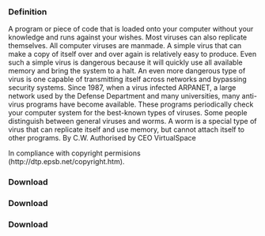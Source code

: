 ===Definition===
A program or piece of code that is loaded onto your computer without your knowledge and runs against your wishes. Most viruses can also replicate themselves. All computer viruses are manmade. A simple virus that can make a copy of itself over and over again is relatively easy to produce. Even such a simple virus is dangerous because it will quickly use all available memory and bring the system to a halt. An even more dangerous type of virus is one capable of transmitting itself across networks and bypassing security systems. Since 1987, when a virus infected ARPANET, a large network used by the Defense Department and many universities, many anti-virus programs have become available. These programs periodically check your computer system for the best-known types of viruses. Some people distinguish between general viruses and worms. A worm is a special type of virus that can replicate itself and use memory, but cannot attach itself to other programs. By C.W. Authorised by CEO VirtualSpace

In compliance with copyright permisions (http://dtp.epsb.net/copyright.htm).

===Download===

===Download===

===Download===